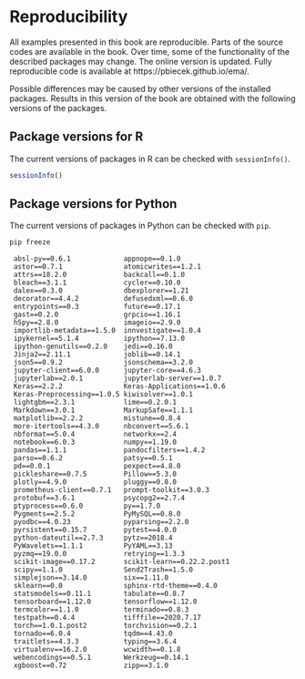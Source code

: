 # Reproducibility

All examples presented in this book are reproducible. Parts of the source codes are available in the book. Over time, some of the functionality of the described packages may change. The online version is updated. Fully reproducible code is available at https://pbiecek.github.io/ema/. 

Possible differences may be caused by other versions of the installed packages. Results in this version of the book are obtained with the following versions of the packages.

## Package versions for R

The current versions of packages in R can be checked with `sessionInfo()`.

```r
sessionInfo()
```

## Package versions for Python

The current versions of packages in Python can be checked with `pip`.

```r
pip freeze 
```

```
 absl-py==0.6.1             appnope==0.1.0            
 astor==0.7.1               atomicwrites==1.2.1       
 attrs==18.2.0              backcall==0.1.0           
 bleach==3.1.1              cycler==0.10.0            
 dalex==0.3.0               dbexplorer==1.21          
 decorator==4.4.2           defusedxml==0.6.0         
 entrypoints==0.3           future==0.17.1            
 gast==0.2.0                grpcio==1.16.1            
 h5py==2.8.0                imageio==2.9.0            
 importlib-metadata==1.5.0  innvestigate==1.0.4       
 ipykernel==5.1.4           ipython==7.13.0           
 ipython-genutils==0.2.0    jedi==0.16.0              
 Jinja2==2.11.1             joblib==0.14.1            
 json5==0.9.2               jsonschema==3.2.0         
 jupyter-client==6.0.0      jupyter-core==4.6.3       
 jupyterlab==2.0.1          jupyterlab-server==1.0.7  
 Keras==2.2.2               Keras-Applications==1.0.6 
 Keras-Preprocessing==1.0.5 kiwisolver==1.0.1         
 lightgbm==2.3.1            lime==0.2.0.1             
 Markdown==3.0.1            MarkupSafe==1.1.1         
 matplotlib==2.2.2          mistune==0.8.4            
 more-itertools==4.3.0      nbconvert==5.6.1          
 nbformat==5.0.4            networkx==2.4             
 notebook==6.0.3            numpy==1.19.0             
 pandas==1.1.1              pandocfilters==1.4.2      
 parso==0.6.2               patsy==0.5.1              
 pd==0.0.1                  pexpect==4.8.0            
 pickleshare==0.7.5         Pillow==5.3.0             
 plotly==4.9.0              pluggy==0.8.0             
 prometheus-client==0.7.1   prompt-toolkit==3.0.3     
 protobuf==3.6.1            psycopg2==2.7.4           
 ptyprocess==0.6.0          py==1.7.0                 
 Pygments==2.5.2            PyMySQL==0.8.0            
 pyodbc==4.0.23             pyparsing==2.2.0          
 pyrsistent==0.15.7         pytest==4.0.0             
 python-dateutil==2.7.3     pytz==2018.4              
 PyWavelets==1.1.1          PyYAML==3.13              
 pyzmq==19.0.0              retrying==1.3.3           
 scikit-image==0.17.2       scikit-learn==0.22.2.post1
 scipy==1.1.0               Send2Trash==1.5.0         
 simplejson==3.14.0         six==1.11.0               
 sklearn==0.0               sphinx-rtd-theme==0.4.0   
 statsmodels==0.11.1        tabulate==0.8.7           
 tensorboard==1.12.0        tensorflow==1.12.0        
 termcolor==1.1.0           terminado==0.8.3          
 testpath==0.4.4            tifffile==2020.7.17       
 torch==1.0.1.post2         torchvision==0.2.1        
 tornado==6.0.4             tqdm==4.43.0              
 traitlets==4.3.3           typing==3.6.4             
 virtualenv==16.2.0         wcwidth==0.1.8            
 webencodings==0.5.1        Werkzeug==0.14.1          
 xgboost==0.72              zipp==3.1.0               
```

